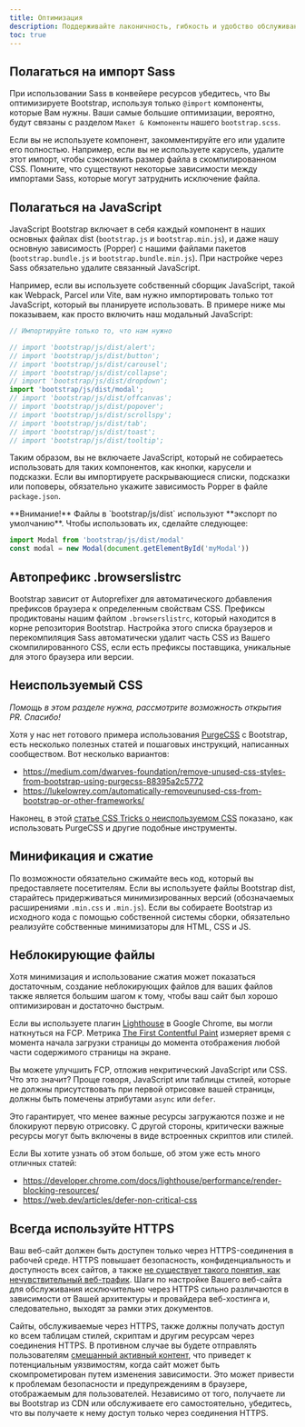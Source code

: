 ```yaml
---
title: Оптимизация
description: Поддерживайте лаконичность, гибкость и удобство обслуживания своих проектов, чтобы вы могли обеспечить наилучший опыт и сосредоточиться на более важных задачах.
toc: true
---
```


## Полагаться на импорт Sass

При использовании Sass в конвейере ресурсов убедитесь, что Вы оптимизируете Bootstrap, используя только `@import` компоненты, которые Вам нужны. Ваши самые большие оптимизации, вероятно, будут связаны с разделом `Макет & Компоненты` нашего `bootstrap.scss`.

<ScssDocs name="import-stack" file="scss/bootstrap.scss" />


Если вы не используете компонент, закомментируйте его или удалите его полностью. Например, если вы не используете карусель, удалите этот импорт, чтобы сэкономить размер файла в скомпилированном CSS. Помните, что существуют некоторые зависимости между импортами Sass, которые могут затруднить исключение файла.

## Полагаться на JavaScript

JavaScript Bootstrap включает в себя каждый компонент в наших основных файлах dist (`bootstrap.js` и `bootstrap.min.js`), и даже нашу основную зависимость (Popper) с нашими файлами пакетов (`bootstrap.bundle.js` и `bootstrap.bundle.min.js`). При настройке через Sass обязательно удалите связанный JavaScript.

Например, если вы используете собственный сборщик JavaScript, такой как Webpack, Parcel или Vite, вам нужно импортировать только тот JavaScript, который вы планируете использовать. В примере ниже мы показываем, как просто включить наш модальный JavaScript:

```js
// Импортируйте только то, что нам нужно

// import 'bootstrap/js/dist/alert';
// import 'bootstrap/js/dist/button';
// import 'bootstrap/js/dist/carousel';
// import 'bootstrap/js/dist/collapse';
// import 'bootstrap/js/dist/dropdown';
import 'bootstrap/js/dist/modal';
// import 'bootstrap/js/dist/offcanvas';
// import 'bootstrap/js/dist/popover';
// import 'bootstrap/js/dist/scrollspy';
// import 'bootstrap/js/dist/tab';
// import 'bootstrap/js/dist/toast';
// import 'bootstrap/js/dist/tooltip';
```

Таким образом, вы не включаете JavaScript, который не собираетесь использовать для таких компонентов, как кнопки, карусели и подсказки. Если вы импортируете раскрывающиеся списки, подсказки или поповеры, обязательно укажите зависимость Popper в файле `package.json`.

<Callout>
**Внимание!** Файлы в `bootstrap/js/dist` используют **экспорт по умолчанию**. Чтобы использовать их, сделайте следующее:

```js
import Modal from 'bootstrap/js/dist/modal'
const modal = new Modal(document.getElementById('myModal'))
```
</Callout>

## Автопрефикс .browserslistrc

Bootstrap зависит от Autoprefixer для автоматического добавления префиксов браузера к определенным свойствам CSS. Префиксы продиктованы нашим файлом `.browserslistrc`, который находится в корне репозитория Bootstrap. Настройка этого списка браузеров и перекомпиляция Sass автоматически удалит часть CSS из Вашего скомпилированного CSS, если есть префиксы поставщика, уникальные для этого браузера или версии.

## Неиспользуемый CSS

_Помощь в этом разделе нужна, рассмотрите возможность открытия PR. Спасибо!_

Хотя у нас нет готового примера использования [PurgeCSS](https://github.com/FullHuman/purgecss) с Bootstrap, есть несколько полезных статей и пошаговых инструкций, написанных сообществом. Вот несколько вариантов:

- https://medium.com/dwarves-foundation/remove-unused-css-styles-from-bootstrap-using-purgecss-88395a2c5772
- https://lukelowrey.com/automatically-removeunused-css-from-bootstrap-or-other-frameworks/

Наконец, в этой [статье CSS Tricks о неиспользуемом CSS](https://css-tricks.com/how-do-you-remove-unused-css-from-a-site/) показано, как использовать PurgeCSS и другие подобные инструменты.

## Минификация и сжатие

По возможности обязательно сжимайте весь код, который вы предоставляете посетителям. Если вы используете файлы Bootstrap dist, старайтесь придерживаться минимизированных версий (обозначаемых расширениями `.min.css` и `.min.js`). Если вы собираете Bootstrap из исходного кода с помощью собственной системы сборки, обязательно реализуйте собственные минимизаторы для HTML, CSS и JS.

## Неблокирующие файлы

Хотя минимизация и использование сжатия может показаться достаточным, создание неблокирующих файлов для ваших файлов также является большим шагом к тому, чтобы ваш сайт был хорошо оптимизирован и достаточно быстрым.

Если вы используете плагин [Lighthouse](https://developer.chrome.com/docs/lighthouse/overview/) в Google Chrome, вы могли наткнуться на FCP. Метрика [The First Contentful Paint](https://web.dev/articles/fcp) измеряет время с момента начала загрузки страницы до момента отображения любой части содержимого страницы на экране.

Вы можете улучшить FCP, отложив некритический JavaScript или CSS. Что это значит? Проще говоря, JavaScript или таблицы стилей, которые не должны присутствовать при первой отрисовке вашей страницы, должны быть помечены атрибутами `async` или `defer`.

Это гарантирует, что менее важные ресурсы загружаются позже и не блокируют первую отрисовку. С другой стороны, критически важные ресурсы могут быть включены в виде встроенных скриптов или стилей.

Если Вы хотите узнать об этом больше, об этом уже есть много отличных статей:

- https://developer.chrome.com/docs/lighthouse/performance/render-blocking-resources/
- https://web.dev/articles/defer-non-critical-css

## Всегда используйте HTTPS

Ваш веб-сайт должен быть доступен только через HTTPS-соединения в рабочей среде. HTTPS повышает безопасность, конфиденциальность и доступность всех сайтов, а также [не существует такого понятия, как нечувствительный веб-трафик](https://https.cio.gov/everything/). Шаги по настройке Вашего веб-сайта для обслуживания исключительно через HTTPS сильно различаются в зависимости от Вашей архитектуры и провайдера веб-хостинга и, следовательно, выходят за рамки этих документов.

Сайты, обслуживаемые через HTTPS, также должны получать доступ ко всем таблицам стилей, скриптам и другим ресурсам через соединения HTTPS. В противном случае вы будете отправлять пользователям [смешанный активный контент](https://developer.mozilla.org/en-US/docs/Web/Security/Mixed_content), что приведет к потенциальным уязвимостям, когда сайт может быть скомпрометирован путем изменения зависимости. Это может привести к проблемам безопасности и предупреждениям в браузере, отображаемым для пользователей. Независимо от того, получаете ли вы Bootstrap из CDN или обслуживаете его самостоятельно, убедитесь, что вы получаете к нему доступ только через соединения HTTPS.
